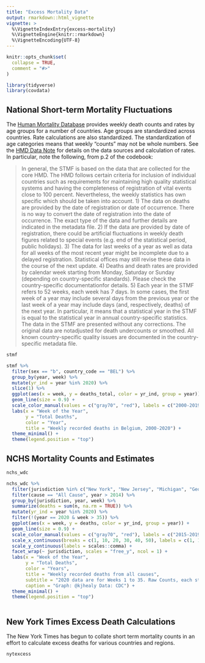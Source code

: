 ```yaml
---
title: "Excess Mortality Data"
output: rmarkdown::html_vignette
vignette: >
  %\VignetteIndexEntry{excess-mortality}
  %\VignetteEngine{knitr::rmarkdown}
  %\VignetteEncoding{UTF-8}
---
```


```r
knitr::opts_chunk$set(
  collapse = TRUE,
  comment = "#>"
)
```

```r
library(tidyverse)
library(covdata)
```

## National Short-term Mortality Fluctuations

The [Human Mortality Database](https://www.mortality.org) provides weekly death counts and rates by age groups for a number of countries. Age groups are standardized across countries. Rate calculations are also standardized. The standardization of age categories means that weekly "counts" may not be whole numbers. See the [HMD Data Note](https://www.mortality.org/Public/STMF_DOC/STMFNote.pdf) for details on the data sources and calculation of rates. In particular, note the following, from p.2 of the codebook:

> In general, the STMF is based on the data that are collected for the core HMD. The HMD follows certain criteria for inclusion of individual countries such as requirements for maintaining high quality statistical systems and having the completeness of registration of vital events close to 100 percent. Nevertheless, the weekly statistics has own specific which should be taken into account.
1) The data on deaths are provided by the date of registration or date of occurrence. There is no way to convert the date of registration into the date of occurrence. The exact type of the data and further details are indicated in the metadata file.
2) If the data are provided by date of registration, there could be artificial fluctuations in weekly death figures related to special events (e.g. end of the statistical period, public holidays).
3) The data for last weeks of a year as well as data for all weeks of the most recent year might be incomplete due to a delayed registration. Statistical offices may still revise these data in the course of the next update.
4) Deaths and death rates are provided by calendar week starting from Monday, Saturday or Sunday (depending on country-specific standards). Please check the country-specific documentationfor details.
5) Each year in the STMF refers to 52 weeks, each week has 7 days. In some cases, the first week of a year may include several days from the previous year or the last week of a year may include days (and, respectively, deaths) of the next year. In particular, it means that a statistical year in the STMF is equal to the statistical year in annual country-specific statistics.
The data in the STMF are presented without any corrections. The original data are notadjusted for death undercounts or smoothed. All known country-specific quality issues are documented in the country- specific metadata file.

```r
stmf
```

```r
stmf %>%
  filter(sex == "b", country_code == "BEL") %>%
  group_by(year, week) %>%
  mutate(yr_ind = year %in% 2020) %>%
  slice(1) %>%
  ggplot(aes(x = week, y = deaths_total, color = yr_ind, group = year)) + 
  geom_line(size = 0.9) + 
  scale_color_manual(values = c("gray70", "red"), labels = c("2000-2019", "2020")) +
  labs(x = "Week of the Year", 
       y = "Total Deaths", 
       color = "Year",
       title = "Weekly recorded deaths in Belgium, 2000-2020") + 
  theme_minimal() + 
  theme(legend.position = "top")
```


## NCHS Mortality Counts and Estimates

```r
nchs_wdc
```

```r
nchs_wdc %>% 
  filter(jurisdiction %in% c("New York", "New Jersey", "Michigan", "Georgia", "California", "Alabama")) %>%
  filter(cause == "All Cause", year > 2014) %>%
  group_by(jurisdiction, year, week) %>% 
  summarize(deaths = sum(n, na.rm = TRUE)) %>%
  mutate(yr_ind = year %in% 2020) %>%
  filter(!(year == 2020 & week > 35)) %>%
  ggplot(aes(x = week, y = deaths, color = yr_ind, group = year)) + 
  geom_line(size = 0.9) + 
  scale_color_manual(values = c("gray70", "red"), labels = c("2015-2019", "2020")) +
  scale_x_continuous(breaks = c(1, 10, 20, 30, 40, 50), labels = c(1, 10, 20, 30, 40, 50)) + 
  scale_y_continuous(labels = scales::comma) +
  facet_wrap(~ jurisdiction, scales = "free_y", ncol = 1) + 
  labs(x = "Week of the Year", 
       y = "Total Deaths", 
       color = "Years",
       title = "Weekly recorded deaths from all causes", 
       subtitle = "2020 data are for Weeks 1 to 35. Raw Counts, each state has its own y-axis scale.", 
       caption = "Graph: @kjhealy Data: CDC") + 
  theme_minimal() + 
  theme(legend.position = "top")
  
```


## New York Times Excess Death Calculations

The New York Times has begun to collate short term mortality counts in an effort to calculate excess deaths for various countries and regions. 

```r
nytexcess  
```


